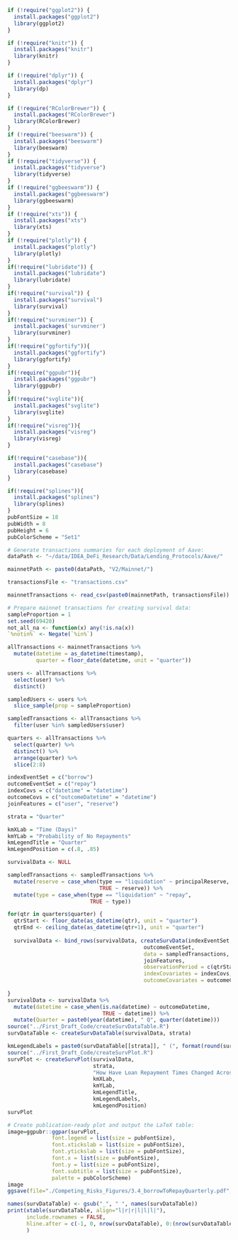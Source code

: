 ```r
if (!require("ggplot2")) {
  install.packages("ggplot2")
  library(ggplot2)
}

if (!require("knitr")) {
  install.packages("knitr")
  library(knitr)
}

if (!require("dplyr")) {
  install.packages("dplyr")
  library(dp)
}

if (!require("RColorBrewer")) {
  install.packages("RColorBrewer")
  library(RColorBrewer)
}
if (!require("beeswarm")) {
  install.packages("beeswarm")
  library(beeswarm)
}
if (!require("tidyverse")) {
  install.packages("tidyverse")
  library(tidyverse)
}
if (!require("ggbeeswarm")) {
  install.packages("ggbeeswarm")
  library(ggbeeswarm)
}
if (!require("xts")) {
  install.packages("xts")
  library(xts)
}
if (!require("plotly")) {
  install.packages("plotly")
  library(plotly)
}
if(!require("lubridate")) {
  install.packages("lubridate")
  library(lubridate)
}
if(!require("survival")) {
  install.packages("survival")
  library(survival)
}
if(!require("survminer")) {
  install.packages('survminer')
  library(survminer)
}
if(!require("ggfortify")){
  install.packages("ggfortify")
  library(ggfortify)
}
if(!require("ggpubr")){
  install.packages("ggpubr")
  library(ggpubr)
}
if(!require("svglite")){
  install.packages("svglite")
  library(svglite)
}
if(!require("visreg")){
  install.packages("visreg")
  library(visreg)
}

if(!require("casebase")){
  install.packages("casebase")
  library(casebase)
}

if(!require("splines")){
  install.packages("splines")
  library(splines)
}
pubFontSize = 18
pubWidth = 8
pubHeight = 6
pubColorScheme = "Set1"
```

```r
# Generate transactions summaries for each deployment of Aave:
dataPath <- "~/data/IDEA_DeFi_Research/Data/Lending_Protocols/Aave/"

mainnetPath <- paste0(dataPath, "V2/Mainnet/")

transactionsFile <- "transactions.csv"

mainnetTransactions <- read_csv(paste0(mainnetPath, transactionsFile))

```

```r
# Prepare mainnet transactions for creating survival data:
sampleProportion = 1
set.seed(69420)
not_all_na <- function(x) any(!is.na(x))
`%notin%` <- Negate(`%in%`)

allTransactions <- mainnetTransactions %>%
  mutate(datetime = as_datetime(timestamp),
         quarter = floor_date(datetime, unit = "quarter"))

users <- allTransactions %>%
  select(user) %>%
  distinct()

sampledUsers <- users %>%
  slice_sample(prop = sampleProportion)

sampledTransactions <- allTransactions %>%
  filter(user %in% sampledUsers$user)

quarters <- allTransactions %>%
  select(quarter) %>%
  distinct() %>%
  arrange(quarter) %>%
  slice(2:8)
```

```r
indexEventSet = c("borrow")
outcomeEventSet = c("repay")
indexCovs = c("datetime" = "datetime")
outcomeCovs = c("outcomeDatetime" = "datetime")
joinFeatures = c("user", "reserve")

strata = "Quarter"

kmXLab = "Time (Days)"
kmYLab = "Probability of No Repayments"
kmLegendTitle = "Quarter"
kmLegendPosition = c(.8, .85)

survivalData <- NULL

sampledTransactions <- sampledTransactions %>%
  mutate(reserve = case_when(type == "liquidation" ~ principalReserve,
                             TRUE ~ reserve)) %>%
  mutate(type = case_when(type == "liquidation" ~ "repay",
                          TRUE ~ type))

for(qtr in quarters$quarter) {
  qtrStart <- floor_date(as_datetime(qtr), unit = "quarter")
  qtrEnd <- ceiling_date(as_datetime(qtr+1), unit = "quarter")
  
  survivalData <- bind_rows(survivalData, createSurvData(indexEventSet,
                                           outcomeEventSet,
                                           data = sampledTransactions,
                                           joinFeatures,
                                           observationPeriod = c(qtrStart, qtrEnd),
                                           indexCovariates = indexCovs,
                                           outcomeCovariates = outcomeCovs))
  
}
survivalData <- survivalData %>%
  mutate(datetime = case_when(is.na(datetime) ~ outcomeDatetime,
                              TRUE ~ datetime)) %>%
  mutate(Quarter = paste0(year(datetime), " Q", quarter(datetime)))
source("../First_Draft_Code/createSurvDataTable.R")
survDataTable <- createSurvDataTable(survivalData, strata)

kmLegendLabels = paste0(survDataTable[[strata]], " (", format(round(survDataTable$Percentage, 2)), "%)")
source("../First_Draft_Code/createSurvPlot.R")
survPlot <- createSurvPlot(survivalData,
                           strata,
                           "How Have Loan Repayment Times Changed Across Quarters?",
                           kmXLab,
                           kmYLab,
                           kmLegendTitle,
                           kmLegendLabels,
                           kmLegendPosition)
survPlot

```

```r
# Create publication-ready plot and output the LaTeX table:
image=ggpubr::ggpar(survPlot,
              font.legend = list(size = pubFontSize),
              font.xtickslab = list(size = pubFontSize),
              font.ytickslab = list(size = pubFontSize),
              font.x = list(size = pubFontSize),
              font.y = list(size = pubFontSize),
              font.subtitle = list(size = pubFontSize),
              palette = pubColorScheme)
image
ggsave(file="./Competing_Risks_Figures/3.4_borrowToRepayQuarterly.pdf", plot=image$plot, width=pubWidth, height=pubHeight)

names(survDataTable) <- gsub("_", " ", names(survDataTable))
print(xtable(survDataTable, align="l|r|r|l|l|l|"), 
      include.rownames = FALSE,
      hline.after = c(-1, 0, nrow(survDataTable), 0:(nrow(survDataTable)-1))
      )
```
